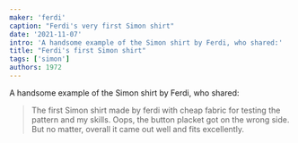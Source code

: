 ```yaml
---
maker: 'ferdi'
caption: "Ferdi's very first Simon shirt"
date: '2021-11-07'
intro: 'A handsome example of the Simon shirt by Ferdi, who shared:'
title: "Ferdi's first Simon shirt"
tags: ['simon']
authors: 1972
---
```


<!-- truncate -->

A handsome example of the Simon shirt by Ferdi, who shared:

> The first Simon shirt made by ferdi with cheap fabric for testing the pattern and my skills. Oops, the button placket got on the wrong side. But no matter, overall it came out well and fits excellently.
